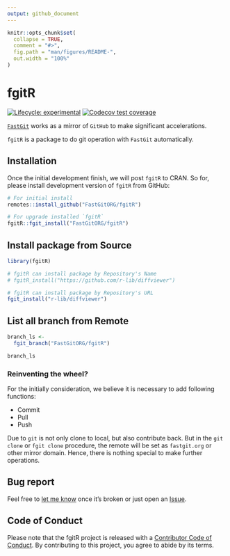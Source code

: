 ```yaml
---
output: github_document
---
```


<!-- README.md is generated from README.Rmd. Please edit that file -->

```r
knitr::opts_chunk$set(
  collapse = TRUE,
  comment = "#>",
  fig.path = "man/figures/README-",
  out.width = "100%"
)
```

# fgitR

<!-- badges: start -->

[![Lifecycle: experimental](https://img.shields.io/badge/lifecycle-experimental-orange.svg)](https://lifecycle.r-lib.org/articles/stages.html#experimental) [![Codecov test coverage](https://codecov.io/gh/FastGitORG/fgitR/branch/main/graph/badge.svg)](https://app.codecov.io/gh/FastGitORG/fgitR?branch=main)

<!-- badges: end -->

[`FastGit`](https://doc.fastgit.org/) works as a mirror of `GitHub` to make significant accelerations.

`fgitR` is a package to do git operation with `FastGit` automatically.

## Installation

Once the initial development finish, we will post `fgitR` to CRAN. So for, please install development version of `fgitR` from GitHub: <!-- You can install the released version of fgitR from [CRAN](https://CRAN.R-project.org) with: -->

``` r
# For initial install
remotes::install_github("FastGitORG/fgitR")

# For upgrade installed `fgitR`
fgitR::fgit_install("FastGitORG/fgitR")
```

## Install package from Source

```r
library(fgitR)

# fgitR can install package by Repository's Name
# fgitR_install("https://github.com/r-lib/diffviewer")

# fgitR can install package by Repository's URL
fgit_install("r-lib/diffviewer")
```

## List all branch from Remote

```r
branch_ls <-
  fgit_branch("FastGitORG/fgitR")

branch_ls
```

### Reinventing the wheel?

For the initially consideration, we believe it is necessary to add following functions:

-   Commit
-   Pull
-   Push

Due to `git` is not only clone to local, but also contribute back. But in the `git clone` or `fgit clone` procedure, the remote will be set as `fastgit.org` or other mirror domain. Hence, there is nothing special to make further operations.

## Bug report

Feel free to [let me know](mailto://chenhan28@gmail.com) once it's broken or just open an <a class="github-button" href="https://github.com/FastGitORG/fgitR/issues" data-color-scheme="no-preference: light; light: light; dark: dark;" data-size="large" aria-label="Issue FastGitORG/fgitR on GitHub">Issue</a>.

## Code of Conduct

Please note that the fgitR project is released with a [Contributor Code of Conduct](https://contributor-covenant.org/version/2/0/CODE_OF_CONDUCT.html). By contributing to this project, you agree to abide by its terms.
